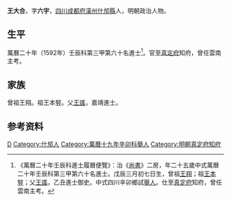 {{明清人物信息框
| 姓名 = 王大合　
| 原名 =
| 圖片名稱= 
| 圖片大小 =
| 圖片說明 = 
| 最高職務 = 真定府知府
| 國家 = 大明 
| 爵位 =
| 籍貫 = [[四川承宣佈政使司|四川承宣佈政使司]][[成都府|成都府]][[漢州|漢州]][[什邡縣|什邡縣]]
| 族裔 = 
| 旗籍 = 
| 字號 = 字六宇
| 諡號 =
| 出生日期 = 戊辰三月初七日
| 出生地點 =
| 逝世日期 = 卒年不詳
| 逝世地點 =
| 墓葬 =
| 配偶 = 
| 親屬 = 父 [[王謠|王謠]]
| 出身 =
* 萬曆二十年壬辰科同進士出身
| 經歷 =
| 著作 =  
}}
'''王大合'''{{BD|1568年||？年||}}，字'''六宇'''，[[四川|四川]][[成都府|成都府]][[漢州|漢州]][[什邡縣|什邡縣]]人，明朝政治人物。

==生平==
萬曆二十年（1592年）壬辰科第三甲第六十名進士<ref>《萬曆二十年壬辰科進士履曆便覽》：治《[[尚書|尚書]]》二房，年二十五歲中式萬曆二十年壬辰科第三甲第六十名進士。戊辰三月初七日生，曾祖[[王翔|王翔]]；祖[[王本竪|王本竪]]；父[[王謠|王謠]]，乙丑進士御史。中式四川辛卯鄉試[[舉人|舉人]]。仕至[[真定府|真定府]]知府，曾任雲南主考。</ref>。官至[[真定府|真定府]]知府，曾任雲南主考。

==家族==
曾祖王翔。祖王本竪。父[[王謠|王謠]]，嘉靖進士。

== 参考资料 ==
{{reflist}}

{{萬曆二十年壬辰科殿试金榜}}

{{Authority control}}

{{DEFAULTSORT:Wang王}}
[[Category:王姓|D]]
[[Category:什邡人|Category:什邡人]]
[[Category:萬曆十九年辛卯科舉人|Category:萬曆十九年辛卯科舉人]]
[[Category:明朝真定府知府|Category:明朝真定府知府]]


{{明朝人物小作品}}